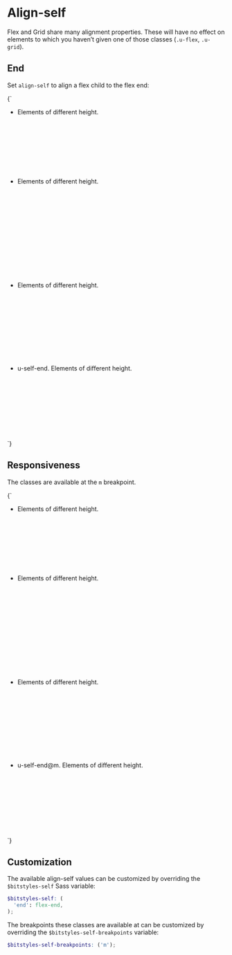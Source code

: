 
<Meta title="Utilities/align-self" />

# Align-self

Flex and Grid share many alignment properties. These will have no effect on elements to which you haven’t given one of those classes (`.u-flex`, `.u-grid`).

## End

Set `align-self` to align a flex child to the flex end:

<Canvas>
  <Story name="self-end">
    {`
      <ul class="a-list-reset u-flex u-items-start u-fg-white">
        <li class="u-margin-m u-padding-m u-bg-gray-20" style="height: 10rem;">
          Elements of different height.
        </li>
        <li class="u-margin-m u-padding-m u-bg-gray-20" style="height: 15rem;">
          Elements of different height.
        </li>
        <li class="u-margin-m u-padding-m u-bg-gray-20" style="height: 12rem;">
          Elements of different height.
        </li>
        <li class="u-margin-m u-padding-m u-bg-brand-2 u-self-end" style="height: 10rem;">
          u-self-end. Elements of different height.
        </li>
      </ul>
    `}
  </Story>
</Canvas>

## Responsiveness

The classes are available at the `m` breakpoint.

<Canvas>
  <Story name="self-end@m">
    {`
      <ul class="a-list-reset u-flex u-items-start u-fg-white">
        <li class="u-margin-m u-padding-m u-bg-gray-20" style="height: 10rem;">
          Elements of different height.
        </li>
        <li class="u-margin-m u-padding-m u-bg-gray-20" style="height: 15rem;">
          Elements of different height.
        </li>
        <li class="u-margin-m u-padding-m u-bg-gray-20" style="height: 12rem;">
          Elements of different height.
        </li>
        <li class="u-margin-m u-padding-m u-bg-brand-2 u-self-end@m" style="height: 10rem;">
          u-self-end@m. Elements of different height.
        </li>
      </ul>
    `}
  </Story>
</Canvas>


## Customization

The available align-self values can be customized by overriding the `$bitstyles-self` Sass variable:

```scss
$bitstyles-self: (
  'end': flex-end,
);
```

The breakpoints these classes are available at can be customized by overriding the `$bitstyles-self-breakpoints` variable:

```scss
$bitstyles-self-breakpoints: ('m');
```

